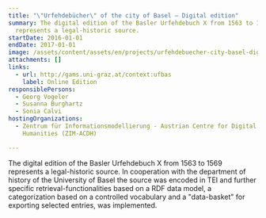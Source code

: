 ```yaml
---
title: "\"Urfehdebücher\" of the city of Basel – Digital edition"
summary: The digital edition of the Basler Urfehdebuch X from 1563 to 1569
  represents a legal-historic source.
startDate: 2016-01-01
endDate: 2017-01-01
image: /assets/content/assets/en/projects/urfehdebuecher-city-basel-digital-edition/startbild_ufbas.jpg
attachments: []
links:
  - url: http://gams.uni-graz.at/context:ufbas
    label: Online Edition
responsiblePersons:
  - Georg Vogeler
  - Susanna Burghartz
  - Sonia Calvi
hostingOrganizations:
  - Zentrum für Informationsmodellierung - Austrian Centre for Digital
    Humanities (ZIM-ACDH)

---
```

The digital edition of the Basler Urfehdebuch X from 1563 to 1569 represents a legal-historic source. In cooperation with the department of history of the University of Basel the source was encoded in TEI and further specific retrieval-functionalities based on a RDF data model, a categorization based on a controlled vocabulary and a "data-basket" for exporting selected entries, was implemented.
